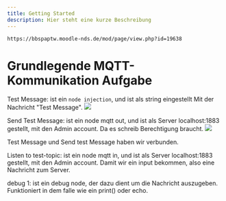 ```yaml
---
title: Getting Started
description: Hier steht eine kurze Beschreibung
---
```

`https://bbspaptw.moodle-nds.de/mod/page/view.php?id=19638`
# Grundlegende MQTT-Kommunikation Aufgabe


Test Message: ist ein `node injection`, und ist als string eingestellt
Mit der Nachricht "Test Message".
<img className="" src="/string-test-message-aufgabe1.jpeg" />

Send Test Message: ist ein node mqtt out, und ist als Server localhost:1883 gestellt, mit den Admin account.
Da es schreib Berechtigung braucht.
<img src="/mqtt-output-test-message-aufgabe1.jpeg" />

Test Message und Send test Message haben wir verbunden.

Listen to test-topic: ist ein node mqtt in, und ist als Server localhost:1883 gestellt, mit den Admin account.
Damit wir ein input bekommen, also eine Nachricht zum Server.

debug 1: ist ein debug node, der dazu dient um die Nachricht auszugeben.
Funktioniert in dem falle wie ein print() oder echo.
